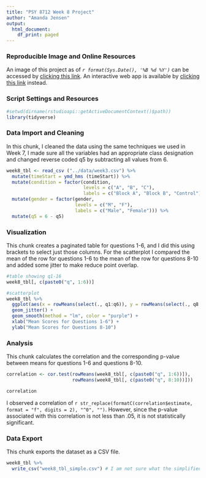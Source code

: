 ```yaml
---
title: "PSY 8712 Week 8 Project"
author: "Amanda Jensen"
output: 
  html_document:
    df_print: paged
---
```


### Reproducible Image and Online Resources
An image of this project as of *`r format(Sys.Date(), '%B %d %Y')`* can be accessed by [clicking this link](https://hub.ovh2.mybinder.org/user/jens2482-psy8712-week8-71cbvnyk/lab).
An interactive web app is available by [clicking this link](http://jens2482.shinyapps.io/shiny_week8) instead.

### Script Settings and Resources
```r
#setwd(dirname(rstudioapi::getActiveDocumentContext()$path))
library(tidyverse)
```

### Data Import and Cleaning
In this chunk, I cleaned the data using the same techniques we used in Week 7, I made sure all the variables had an appropriate class designation and changed reverse coded q5 by subtracting all values from 6. 
```r
week8_tbl <- read_csv ("../data/week3.csv") %>%
  mutate(timeStart = ymd_hms (timeStart)) %>%
  mutate(condition = factor(condition, 
                            levels = c("A", "B", "C"), 
                            labels = c("Block A", "Block B", "Control"))) %>%
  mutate(gender = factor(gender, 
                         levels = c("M", "F"), 
                         labels = c("Male", "Female"))) %>%
  mutate(q5 = 6 - q5)
```

### Visualization
This chunk creates a paginated table for questions 1-6, and I did this using brackets to select just those columns. For the scatterplot I compared the mean of the row for questions 1-6 to the mean of the row for questions 8-10 and added some jitter to make reduce point overlap.
```r

#table showing q1-16
week8_tbl[, c(paste0("q", 1:6))]

#scatterplot
week8_tbl %>%
  ggplot(aes(x = rowMeans(select(., q1:q6)), y = rowMeans(select(., q8:q10)))) +
  geom_jitter() +
  geom_smooth(method = "lm", color = "purple") +
  xlab("Mean Scores for Questions 1-6") +
  ylab("Mean Scores for Questions 8-10")
```

### Analysis
This chunk calculates the correlation and the corresponding p-value between means for questions 1-6 and questions 8-10.
```r
correlation <- cor.test(rowMeans(week8_tbl[, c(paste0("q", 1:6))]),
                        rowMeans(week8_tbl[, c(paste0("q", 8:10))]))

correlation
```
I observed a correlation of `r str_replace(formatC(correlation$estimate, format = "f", digits = 2), "^0", "")`. However, since the p-value associated with this correlation is not less than .05, it is not statistically significant.

### Data Export
This chunk exports the dataset as a CSV file.
```r
week8_tbl %>%
  write_csv("week8_tbl_simple.csv") # I am not sure what the simplified/skinny version means. I have a vague memory of you saying it once but I cannot find it in my notes anywhere.
```


